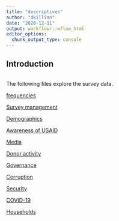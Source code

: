 ```yaml
---
title: "descriptives"
author: "dkillian"
date: "2020-12-11"
output: workflowr::wflow_html
editor_options:
  chunk_output_type: console
---
```


## Introduction

```r

```

The following files explore the survey data. 

[frequencies](frequencies.html)

[Survey management](module-A.html)

[Demographics](demographics.html)

[Awareness of USAID](module-B.html)

[Media](module-C.html)

[Donor activity](module-D.html)

[Governance](module-E.html)

[Corruption](module-F.html)

[Security](module-G.html)

[COVID-19](module-H.html)

[Households](module-I.html)
